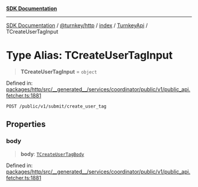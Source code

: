 [**SDK Documentation**](../../../../../../README.mdx)

***

[SDK Documentation](../../../../../../packages.mdx) / [@turnkey/http](../../../../README.mdx) / [index](../../../README.mdx) / [TurnkeyApi](../README.mdx) / TCreateUserTagInput

# Type Alias: TCreateUserTagInput

> **TCreateUserTagInput** = `object`

Defined in: [packages/http/src/\_\_generated\_\_/services/coordinator/public/v1/public\_api.fetcher.ts:1881](https://github.com/tkhq/sdk/blob/3a88af7d1d927c6022706911d6af0f92f1440e00/packages/http/src/__generated__/services/coordinator/public/v1/public_api.fetcher.ts#L1881)

`POST /public/v1/submit/create_user_tag`

## Properties

### body

> **body**: [`TCreateUserTagBody`](TCreateUserTagBody.mdx)

Defined in: [packages/http/src/\_\_generated\_\_/services/coordinator/public/v1/public\_api.fetcher.ts:1881](https://github.com/tkhq/sdk/blob/3a88af7d1d927c6022706911d6af0f92f1440e00/packages/http/src/__generated__/services/coordinator/public/v1/public_api.fetcher.ts#L1881)
